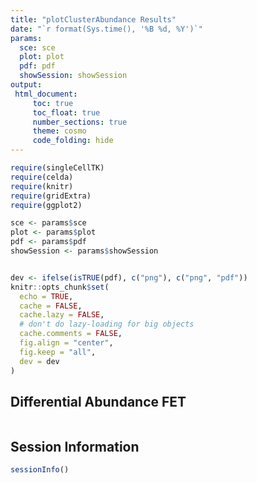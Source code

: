 ```yaml
---
title: "plotClusterAbundance Results"
date: "`r format(Sys.time(), '%B %d, %Y')`"
params:
  sce: sce
  plot: plot
  pdf: pdf
  showSession: showSession
output: 
 html_document:
     toc: true
     toc_float: true
     number_sections: true
     theme: cosmo
     code_folding: hide
---
```



```r
require(singleCellTK)
require(celda)
require(knitr)
require(gridExtra)
require(ggplot2)

sce <- params$sce
plot <- params$plot
pdf <- params$pdf
showSession <- params$showSession


dev <- ifelse(isTRUE(pdf), c("png"), c("png", "pdf"))
knitr::opts_chunk$set(
  echo = TRUE,
  cache = FALSE,
  cache.lazy = FALSE,
  # don't do lazy-loading for big objects
  cache.comments = FALSE,
  fig.align = "center",
  fig.keep = "all",
  dev = dev
)


```

## Differential Abundance FET

```r

```

## Session Information
```r
sessionInfo()
```
